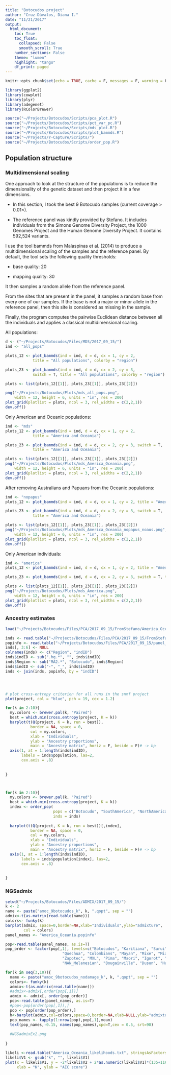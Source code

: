 ```yaml
---
title: "Botocudos project"
author: "Cruz-Dávalos, Diana I."
date: "11/21/2017"
output: 
  html_document:
    toc: True
    toc_float:
      collapsed: False
      smooth_scroll: True
    number_sections: False
    theme: "lumen"
    highlight: "tango"
    df_print: paged
---
```


```r
knitr::opts_chunk$set(echo = TRUE, cache = F, messages = F, warning = F)

```

```r
library(ggplot2)
library(cowplot)
library(plyr)
library(adegenet)
library(RColorBrewer)
```

```r
source("~/Projects/Botocudos/Scripts/pca_plot.R")
source("~/Projects/Botocudos/Scripts/pct_var_pc.R")
source("~/Projects/Botocudos/Scripts/mds_plot.R")
source("~/Projects/Botocudos/Scripts/plot_bammds.R")
source("~/Projects/Y-Capture/Scripts/")
source("~/Projects/Botocudos/Scripts/order_pop.R")
```

## Population structure

### Multidimensional scaling

One approach to look at the structure of the populations is to reduce the dimensionality of the genetic dataset and then project it in a few dimensions.

- In this section, I took the best 9 Botocudo samples (current coverage > 0.01$\times$).

- The reference panel was kindly provided by Stefano. It includes individuals from the Simons Genome Diversity Project, the 1000 Genomes Project and the Human Genome Diversity Project. It contains 592,524 variants.

I use the tool bammds from Malaspinas et al. (2014) to produce a multidimensional scaling of the samples and the reference panel. By default, the tool sets the following quality thresholds:

- base quality: 20

- mapping quality: 30

It then samples a random allele from the reference panel. 

From the sites that are present in the panel, it samples a random base from every one of our samples. If the base is not a major or minor allele in the reference panel, then this site is considered as missing in the sample.

Finally, the program computes the pairwise Euclidean distance between all the individuals and applies a classical multidimensional scaling.


All populations:

```r
d <- ("~/Projects/Botocudos/Files/MDS/2017_09_15/")
ind <- "all_pops"

plots_12 <- plot_bammds(ind = ind, d = d, cx = 1, cy = 2, 
            title = "All populations", colorby = "region")

plots_23 <- plot_bammds(ind = ind, d = d, cx = 2, cy = 3, 
            switch = T, title = "All populations", colorby = "region")

plots <- list(plots_12[[1]], plots_23[[1]], plots_23[[2]])

png("~/Projects/Botocudos/Plots/mds_all_pops.png",
    width = 12, height = 6, units = "in", res = 200)
plot_grid(plotlist = plots, ncol = 3, rel_widths = c(2,2,1))
dev.off()
```


Only American and Oceanic populations:

```r
ind <- "mds"
plots_12 <- plot_bammds(ind = ind, d = d, cx = 1, cy = 2,
            title = "America and Oceania")

plots_23 <- plot_bammds(ind = ind, d = d, cx = 2, cy = 3, switch = T, 
            title = "America and Oceania")

plots <- list(plots_12[[1]], plots_23[[1]], plots_23[[2]])
png("~/Projects/Botocudos/Plots/mds_America_Oceania.png",
    width = 12, height = 6, units = "in", res = 200)
plot_grid(plotlist = plots, ncol = 3, rel_widths = c(2,2,1))
dev.off()
```

After removing Australians and Papuans from the Oceanic populations:

```r
ind <- "nopapus"
plots_12 <- plot_bammds(ind = ind, d = d, cx = 1, cy = 2, title = "America and Oceania")

plots_23 <- plot_bammds(ind = ind, d = d, cx = 2, cy = 3, switch = T, 
            title = "America and Oceania")

plots <- list(plots_12[[1]], plots_23[[1]], plots_23[[2]])
png("~/Projects/Botocudos/Plots/mds_America_Oceania_nopapus_noaus.png",
    width = 12, height = 6, units = "in", res = 200)
plot_grid(plotlist = plots, ncol = 3, rel_widths = c(2,2,1))
dev.off()
```


Only American individuals:

```r
ind <- "america"
plots_12 <- plot_bammds(ind = ind, d = d, cx = 1, cy = 2, title = "America")

plots_23 <- plot_bammds(ind = ind, d = d, cx = 2, cy = 3, switch = T, title = "America")

plots <- list(plots_12[[1]], plots_23[[1]], plots_23[[2]])
png("~/Projects/Botocudos/Plots/mds_America.png",
    width = 12, height = 6, units = "in", res = 200)
plot_grid(plotlist = plots, ncol = 3, rel_widths = c(2,2,1))
dev.off()
```


### Ancestry estimates

```r
load("~/Projects/Botocudos/Files/PCA/2017_09_15/FromStefano/America_Oceania/merged_AmOc_project_k_10_rep_10")

inds <- read.table("~/Projects/Botocudos/Files/PCA/2017_09_15/FromStefano/America_Oceania/merged_AmOc.fam")
popinfo <- read.table("~/Projects/Botocudos/Files/PCA/2017_09_15/panel_botos.txt", header = T)
inds[, 3:6] <- NULL
colnames(inds) <- c("Region", "indID")
inds$indID <- sub(".hg.*", "", inds$indID)
inds$Region <- sub("MA2.*", "Botocudo", inds$Region)
inds$indID <- sub("-", "_", inds$indID)
inds <- join(inds, popinfo, by = "indID")




# plot cross-entropy criterion for all runs in the snmf project
plot(project, col = "blue", pch = 19, cex = 1.2)

for(k in 2:10){
  my.colors <- brewer.pal(k, "Paired")
  best = which.min(cross.entropy(project, K = k))
  barplot(t(Q(project, K = k, run = best)),
           border = NA, space = 0,
           col = my.colors,
           xlab = "Individuals",
           ylab = "Ancestry proportions",
           main = "Ancestry matrix", horiz = F, beside = F)# -> bp
  axis(1, at = 1:length(inds$indID),
       labels = inds$population, las=2,
       cex.axis = .8)
  
  
}



for(k in 2:10){
  my.colors <- brewer.pal(k, "Paired")
  best = which.min(cross.entropy(project, K = k))
  index <- order_pop(
                     pops = c("Botocudo", "SouthAmerica", "NorthAmerica", "Oceania"),
                     inds = inds)
  
  barplot(t(Q(project, K = k, run = best))[,index],
           border = NA, space = 0,
           col = my.colors,
           xlab = "Individuals",
           ylab = "Ancestry proportions",
           main = "Ancestry matrix", horiz = F, beside = F)# -> bp
  axis(1, at = 1:length(inds$indID),
       labels = inds$population[index], las=2,
       cex.axis = .8)
  
  
}


```

### NGSadmix

```r
setwd("~/Projects/Botocudos/Files/ADMIX/2017_09_15/")
k <- 2
name <- paste("amoc_9botocudos_k", k, ".qopt", sep = "")
admix<-t(as.matrix(read.table(name)))
colors<- funky(k)
barplot(admix, space=0,border=NA,xlab="Individuals",ylab="admixture",
        col = colors)
panel_names <- "America_Oceania.popinfo"

pop<-read.table(panel_names, as.is=T)
pop_order <- factor(pop[,1], levels=c("Botocudos", "Karitiana", "Surui", "Chane", "Peruvian",
                         "Quechua", "Colombians", "Mayan", "Mixe", "Mixtec", 
                         "Zapotec", "MXL", "Pima", "Maori", "Igorot", "Australian", 
                         "NAN_Melanesian", "Bougainville", "Dusun", "Hawaiian", "Papuan"))

for(k in seq(3,10)){
  name <- paste("amoc_9botocudos_nodamage_k", k, ".qopt", sep = "")
  colors<- funky(k)
  admix<-t(as.matrix(read.table(name)))
  #admix<-admix[,order(pop[,1])]
  admix <- admix[, order(pop_order)]
  pop<-read.table(panel_names, as.is=T)
  #pop<-pop[order(pop[,1]),]
  pop <- pop[order(pop_order),]
  h<-barplot(admix,col=colors,space=0,border=NA,xlab=NULL,ylab="admixture", main = paste("k =", k))
  pop_names <- tapply(1:nrow(pop),pop[,1],mean)
  text(pop_names,-0.15, names(pop_names),xpd=T,cex = 0.5, srt=90)
   
  #NGSadmixEx2.png 
  
}

likeli <-read.table("America_Oceania_likelihoods.txt", stringsAsFactors = F)
likeli$V1 <- gsub("k", "", likeli$V1)
plot(x = likeli$V1, y = -2*likeli$V2 + 2*as.numeric(likeli$V1)*(135+116125), bty = "l",
     xlab = "K", ylab = "AIC score")

```